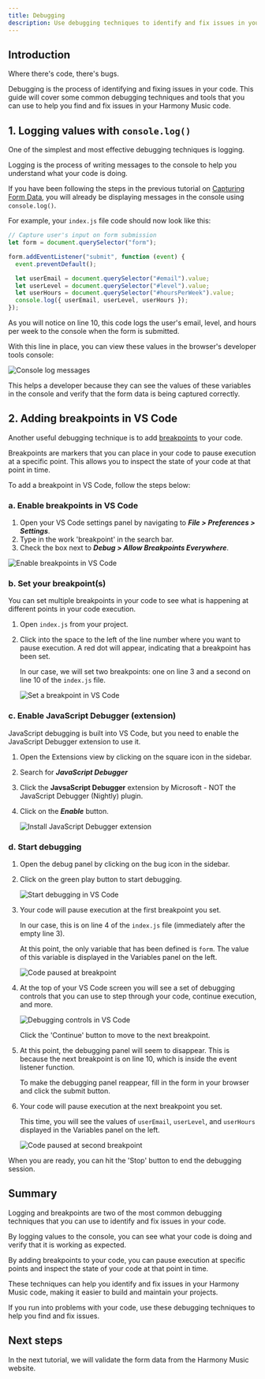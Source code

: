 ```yaml
---
title: Debugging
description: Use debugging techniques to identify and fix issues in your code
---
```



## Introduction

Where there's code, there's bugs.

Debugging is the process of identifying and fixing issues in your code. This guide will cover some common debugging techniques and tools that you can use to help you find and fix issues in your Harmony Music code.

## 1. Logging values with `console.log()`

One of the simplest and most effective debugging techniques is logging.

Logging is the process of writing messages to the console to help you understand what your code is doing.

If you have been following the steps in the previous tutorial on [Capturing Form Data](/code-monster/guides/programming/harmony-music/capturing-form-data), you will already be displaying messages in the console using `console.log()`.

For example, your `index.js` file code should now look like this:

```js title="index.js" showLineNumbers {10}
// Capture user's input on form submission
let form = document.querySelector("form");

form.addEventListener("submit", function (event) {
  event.preventDefault();

  let userEmail = document.querySelector("#email").value;
  let userLevel = document.querySelector("#level").value;
  let userHours = document.querySelector("#hoursPerWeek").value;
  console.log({ userEmail, userLevel, userHours });
});
```

As you will notice on line 10, this code logs the user's email, level, and hours per week to the console when the form is submitted.

With this line in place, you can view these values in the browser's developer tools console:

![Console log messages](src/assets/webp/programming/harmony-music/debugging-console-log.webp)

This helps a developer because they can see the values of these variables in the console and verify that the form data is being captured correctly.

## 2. Adding breakpoints in VS Code

Another useful debugging technique is to add [breakpoints](https://code.visualstudio.com/docs/editor/debugging#_breakpoints) to your code.

Breakpoints are markers that you can place in your code to pause execution at a specific point. This allows you to inspect the state of your code at that point in time.

To add a breakpoint in VS Code, follow the steps below:

### a. Enable breakpoints in VS Code

1. Open your VS Code settings panel by navigating to ***File > Preferences > Settings***.
2. Type in the work 'breakpoint' in the search bar.
3. Check the box next to ***Debug > Allow Breakpoints Everywhere***.

![Enable breakpoints in VS Code](src/assets/webp/programming/harmony-music/debugging-allow-breakpoints.webp)

### b. Set your breakpoint(s)

You can set multiple breakpoints in your code to see what is happening at different points in your code execution.

1. Open `index.js` from your project.

2. Click into the space to the left of the line number where you want to pause execution. A red dot will appear, indicating that a breakpoint has been set.

    In our case, we will set two breakpoints: one on line 3 and a second on line 10 of the `index.js` file.

    ![Set a breakpoint in VS Code](src/assets/gif/programming/harmony-music/debugging-set-breakpoints.gif)

### c. Enable JavaScript Debugger (extension)

JavaScript debugging is built into VS Code, but you need to enable the JavaScript Debugger extension to use it.

1. Open the Extensions view by clicking on the square icon in the sidebar.

2. Search for ***JavaScript Debugger***

3. Click the **JavsaScript Debugger** extension by Microsoft - NOT the JavaScript Debugger (Nightly) plugin.

4. Click on the ***Enable*** button.

    ![Install JavaScript Debugger extension](src/assets/webp/programming/harmony-music/debugging-enable-extension.webp)

### d. Start debugging

1. Open the debug panel by clicking on the bug icon in the sidebar.

2. Click on the green play button to start debugging.

    ![Start debugging in VS Code](src/assets/webp/programming/harmony-music/debugging-open-panel.webp)

3. Your code will pause execution at the first breakpoint you set.

    In our case, this is on line 4 of the `index.js` file (immediately after the empty line 3).
    
    At this point, the only variable that has been defined is `form`. The value of this variable is displayed in the Variables panel on the left.

    ![Code paused at breakpoint](src/assets/webp/programming/harmony-music/debugging-display-form-value.webp)
    
4. At the top of your VS Code screen you will see a set of debugging controls that you can use to step through your code, continue execution, and more.

    ![Debugging controls in VS Code](src/assets/webp/programming/harmony-music/debugging-toolbar.webp)

    Click the 'Continue' button to move to the next breakpoint.

5. At this point, the debugging panel will seem to disappear. This is because the next breakpoint is on line 10, which is inside the event listener function.

    To make the debugging panel reappear, fill in the form in your browser and click the submit button.

6. Your code will pause execution at the next breakpoint you set.

    This time, you will see the values of `userEmail`, `userLevel`, and `userHours` displayed in the Variables panel on the left.

    ![Code paused at second breakpoint](src/assets/webp/programming/harmony-music/debugging-track-values.webp)

When you are ready, you can hit the 'Stop' button to end the debugging session.

## Summary

Logging and breakpoints are two of the most common debugging techniques that you can use to identify and fix issues in your code.

By logging values to the console, you can see what your code is doing and verify that it is working as expected.

By adding breakpoints to your code, you can pause execution at specific points and inspect the state of your code at that point in time.

These techniques can help you identify and fix issues in your Harmony Music code, making it easier to build and maintain your projects.

If you run into problems with your code, use these debugging techniques to help you find and fix issues.

## Next steps

In the next tutorial, we will validate the form data from the Harmony Music website.